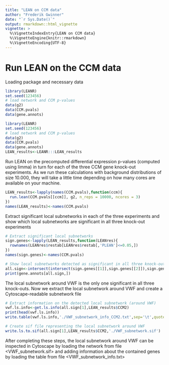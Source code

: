 ```yaml
---
title: "LEAN on CCM data"
author: "Frederik Gwinner"
date: "`r Sys.Date()`"
output: rmarkdown::html_vignette
vignette: >
  %\VignetteIndexEntry{LEAN on CCM data}
  %\VignetteEngine{knitr::rmarkdown}
  %\VignetteEncoding{UTF-8}
---
```


# Run LEAN on the CCM data
Loading package and necessary data 
```r
library(LEANR)
set.seed(123456)
# load network and CCM p-values
data(g2)
data(CCM.pvals)
data(gene.annots)
```

```r
library(LEANR)
set.seed(123456)
# load network and CCM p-values
data(g2)
data(CCM.pvals)
data(gene.annots)
LEAN_results<-LEANR:::LEAN_results
```

Run LEAN on the precomputed differential expression p-values (computed using limma) in turn for each of the three CCM gene knock-out experiments. As we run these calculations with background distributions of size 10.000, they will take a little time depending on how many cores are available on your machine.

```r
LEAN_results<-lapply(names(CCM.pvals),function(ccm){
  run.lean(CCM.pvals[[ccm]], g2, n_reps = 10000, ncores = 3)
})
names(LEAN_results)<-names(CCM.pvals)
```


Extract significant local subnetworks in each of the three experiments and show which local subnetworks are significant in all three knock-out experiments
```r
# Extract significant local subnetworks
sign.genes<-lapply(LEAN_results,function(LEANres){
  rownames(LEANres$restab[LEANres$restab[,'PLEAN']<=0.05,])
})
names(sign.genes)<-names(CCM.pvals)

# Show local subnetworks detected as significant in all three knock-outs
all.sign<-intersect(intersect(sign.genes[[1]],sign.genes[[2]]),sign.genes[[3]])
print(gene.annots[all.sign,])
```

The local subnetwork around VWF is the only one significant in all three knock-outs.
Now we extract the local subnetwork around VWF and create a Cytoscape-readable subnetwork file

```r
# Extract information on the detected local subnetwork (around VWF)
vwf.ls.info<-get.ls.info(all.sign[1],LEAN_results$CCM2)
print(head(vwf.ls.info))
write.table(vwf.ls.info,'./VWF_subnetwork_info_CCM2.txt',sep='\t',quote=F,row.names=F)

# Create sif file representing the local subnetwork around VWF
write.ls.to.sif(all.sign[1],LEAN_results$CCM2,'./VWF_subnetwork.sif')
```

After completing these steps, the local subnetwork around VWF can be inspected in Cytoscape by loading the network from file <VWF_subnetwork.sif> and adding information about the contained genes by loading the table from file <VWF_subnetwork_info.txt>
